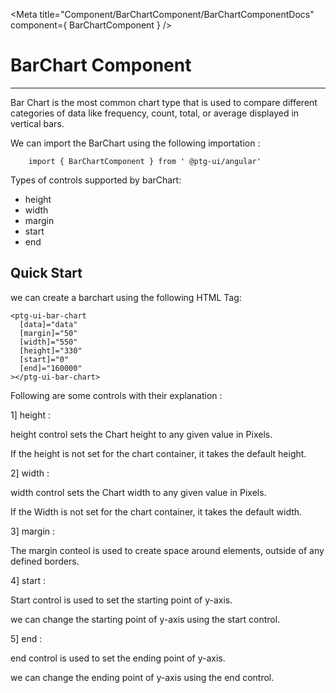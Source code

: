 


 <Meta title="Component/BarChartComponent/BarChartComponentDocs" component={ BarChartComponent }    />


 # BarChart Component

 ---

 Bar Chart is the most common chart type that is used to compare different categories of data like frequency, count, total, or average displayed in vertical bars. 

 We can import the BarChart  using the following importation : 
```
    import { BarChartComponent } from ' @ptg-ui/angular'

```    


 Types of controls supported by barChart:

 - height
 - width
 - margin
 - start
 - end

## Quick Start

we can create a barchart using the following HTML Tag: 

```
<ptg-ui-bar-chart
  [data]="data"
  [margin]="50"
  [width]="550"
  [height]="330"
  [start]="0"
  [end]="160000"
></ptg-ui-bar-chart>

```




Following are some controls with their explanation :

1] height :

height control sets the Chart height to any given value in Pixels.

If the height is not set for the chart container, it takes the default height.

<Canvas><Story id="component-barchartcomponent--height" /></Canvas>


2] width : 

width control sets the Chart width to any given value in Pixels.

If the Width is not set for the chart container, it takes the default width.

<Canvas><Story id="component-barchartcomponent--width" /></Canvas>


3] margin : 

The  margin conteol is used to create space around elements, outside of any defined borders.

<Canvas><Story id="component-barchartcomponent--margin" /></Canvas>



4] start : 

Start control is used to set the starting point of y-axis.

we can change the starting point of y-axis using the start control.

<Canvas><Story id="component-barchartcomponent--start" /></Canvas>


5] end :

end control is used to set the ending point of y-axis.

we can change the ending point of y-axis using the end control.

<Canvas><Story id="component-barchartcomponent--end" /></Canvas>
